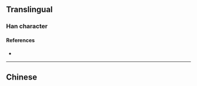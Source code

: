 {{also|搗|擣}}
{{character info}}
==Translingual==
{{Han simplified forms|擣|𢭏|捣|ex=y}}

===Han character===
{{Han char|rn=64|rad=手|as=07|sn=10|four=|canj=QPYU|ids=⿰扌岛}}

====References====
* {{Han ref|kx=0434.241|hdz=31887.020|uh=6363}}

----

==Chinese==
{{zh-see|搗}}